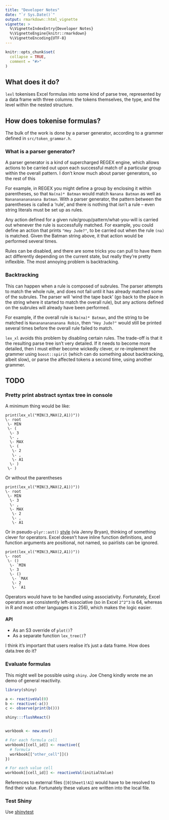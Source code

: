 ```yaml
---
title: "Developer Notes"
date: "`r Sys.Date()`"
output: rmarkdown::html_vignette
vignette: >
  %\VignetteIndexEntry{Developer Notes}
  %\VignetteEngine{knitr::rmarkdown}
  %\VignetteEncoding{UTF-8}
---
```


```r
knitr::opts_chunk$set(
  collapse = TRUE,
  comment = "#>"
)
```

## What does it do?

`lexl` tokenises Excel formulas into some kind of parse tree, represented by a
data frame with three columns: the tokens themselves, the type,
and the level within the nested structure.

## How does tokenise formulas?

The bulk of the work is done by a parser generator, according to a grammer
defined in `src/token_grammar.h`.

### What is a parser generator?

A parser generator is a kind of supercharged REGEX engine, which allows actions
to be carried out upon each successful match of a particular group within the
overall pattern.  I don't know much about parser generators, so the rest of this

For example, in REGEX you might define a group by enclosing it within
parentheses, so that `Na(na)* Batman` would match `Nanana Batman` as well as
`Nananananananana Batman`.  With a parser generator, the pattern between the
parentheses is called a 'rule', and there is nothing that isn't a rule -- even
string literals must be set up as rules.

Any action defined for a given rule/group/pattern/what-you-will is carried out
whenever the rule is successfully matched.  For example, you could define an
action that prints `"Hey Jude?"`, to be carried out when the rule `(na)` is
matched.  Given the Batman string above, it that action would be performed
several times.

Rules can be disabled, and there are some tricks you can pull to have them act
differently depending on the current state, but really they're pretty
inflexible.  The most annoying problem is backtracking.

### Backtracking

This can happen when a rule is composed of subrules.  The parser attempts to
match the whole rule, and does not fail until it has already matched some of the
subrules.  The parser will 'wind the tape back' (go back to the place in the
string where it started to match the overall rule), but any actions defined on
the subrules will already have been performed.

For example, if the overall rule is `Na(na)* Batman`, and the string to be
matched is `Nananananananana Robin`, then `"Hey Jude?"` would still be printed
several times before the overall rule failed to match.

`lex_xl` avoids this problem by disabling certain rules.  The trade-off is that it
the resulting parse tree isn't very detailed.  If it needs to become more
detailed, then I must either become wickedly clever, or re-implement the grammer
using `boost::spirit` (which can do something about backtracking, albeit slow),
or parse the affected tokens a second time, using another grammer.

## TODO

### Pretty print abstract syntax tree in console

A minimum thing would be like:

```
print(lex_xl("MIN(3,MAX(2,A1))"))
\- root
 \- MIN
 \- (
  \- 3
  \- ,
  \- MAX
  \- (
   \- 2
   \- ,
   \- A1
  \- )
 \- )
```

Or without the parentheses

```
print(lex_xl("MIN(3,MAX(2,A1))"))
\- root
 \- MIN
  \- 3
  \- ,
  \- MAX
   \- 2
   \- ,
   \- A1
```

Or in pseudo-`plyr::ast()` [style](http://adv-r.had.co.nz/Expressions.html) (via
Jenny Bryan), thinking of something clever for operators.  Excel doesn't have
inline function definitions, and function arguments are positional, not named,
so pairlists can be ignored.

```
print(lex_xl("MIN(3,MAX(2,A1))"))
\- root
 \- ()
  \- `MIN
  \- 3
  \- ()
   \- `MAX
   \- 2
   \- `A1
```

Operators would have to be handled using associativity.  Fortunately, Excel
operators are consistently left-associative (so in Excel `2^2^3` is 64, whereas
in R and most other languages it is 256), which makes the logic easier.

#### API

* As an S3 override of `plot()`?
* As a separate function `lex_tree()`?

I think it's important that users realise it's just a data frame.  How does
data.tree do it?

### Evaluate formulas

This might well be possible using `shiny`.  Joe Cheng kindly wrote me an
demo of general reactivity.

```r
library(shiny)

a <- reactiveVal(0)
b <- reactive(-a())
c <- observe(print(b()))

shiny:::flushReact()


workbook <- new.env()

# For each formula cell
workbook[[cell_id]] <- reactive({
  # formula
  workbook[["other_cell"]]()
})

# For each value cell
workbook[[cell_id]] <- reactiveVal(initialValue)
```

References to external files (`[0]Sheet1!A1`) would have to be resolved to find
their value.  Fortunately these values are written into the local file.

### Test Shiny

Use [shinytest](https://rstudio.github.io/shinytest/articles/shinytest.html)
